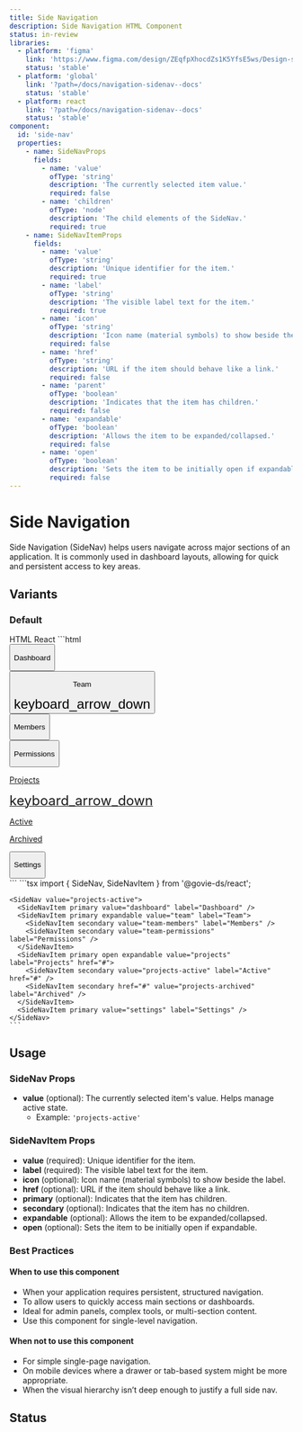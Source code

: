 ```yaml
---
title: Side Navigation
description: Side Navigation HTML Component
status: in-review
libraries:
  - platform: 'figma'
    link: 'https://www.figma.com/design/ZEqfpXhocdZs1K5YfsE5ws/Design-system?node-id=6439-817'
    status: 'stable'
  - platform: 'global'
    link: '?path=/docs/navigation-sidenav--docs'
    status: 'stable'
  - platform: react
    link: '?path=/docs/navigation-sidenav--docs'
    status: 'stable'
component:
  id: 'side-nav'
  properties:
    - name: SideNavProps
      fields:
        - name: 'value'
          ofType: 'string'
          description: 'The currently selected item value.'
          required: false
        - name: 'children'
          ofType: 'node'
          description: 'The child elements of the SideNav.'
          required: true
    - name: SideNavItemProps
      fields:
        - name: 'value'
          ofType: 'string'
          description: 'Unique identifier for the item.'
          required: true
        - name: 'label'
          ofType: 'string'
          description: 'The visible label text for the item.'
          required: true
        - name: 'icon'
          ofType: 'string'
          description: 'Icon name (material symbols) to show beside the label.'
          required: false
        - name: 'href'
          ofType: 'string'
          description: 'URL if the item should behave like a link.'
          required: false
        - name: 'parent'
          ofType: 'boolean'
          description: 'Indicates that the item has children.'
          required: false
        - name: 'expandable'
          ofType: 'boolean'
          description: 'Allows the item to be expanded/collapsed.'
          required: false
        - name: 'open'
          ofType: 'boolean'
          description: 'Sets the item to be initially open if expandable.'
          required: false
---
```


# Side Navigation

Side Navigation (SideNav) helps users navigate across major sections of an application. It is commonly used in dashboard layouts, allowing for quick and persistent access to key areas.

## Variants

### Default

<ComponentContainer>
  <SideNav value="projects-active">
    <SideNavItem primary value="dashboard" label="Dashboard" icon="apps" />
    <SideNavItem primary expandable value="team" label="Team">
      <SideNavItem secondary value="team-members" label="Members" />
      <SideNavItem secondary value="team-permissions" label="Permissions" />
    </SideNavItem>
    <SideNavItem
      primary
      open
      expandable
      value="projects"
      label="Projects"
      href="#"
    >
      <SideNavItem secondary value="projects-active" label="Active" href="#" />
      <SideNavItem
        secondary
        href="#"
        value="projects-archived"
        label="Archived"
      />
    </SideNavItem>
    <SideNavItem primary value="settings" label="Settings" icon="settings" />
  </SideNav>
</ComponentContainer>

<Tabs id="tab2">
  <TabList>
    <TabItem value="tab21" checked>HTML</TabItem>
    <TabItem value="tab23">React</TabItem>
  </TabList>
  <TabPanel value="tab21">        
    ```html
    <div class="gi-side-nav-container">
      <div role="group" aria-label="Dashboard item">
        <button class="gi-btn gi-side-nav-item gi-side-nav-item-primary" id="side-nav-dashboard" type="button">
          <div class="gi-side-nav-item-left">
            <div class="gi-side-nav-item-label">
              <p class="gi-paragraph-md gi-text-start gi-whitespace-normal">Dashboard</p>
            </div>
          </div>
        </button>
      </div>
      <div role="group" aria-label="Team dropdown">
        <button class="gi-btn gi-side-nav-item gi-side-nav-item-primary" id="side-nav-team" type="button">
          <div class="gi-side-nav-item-left">
            <div class="gi-side-nav-item-label">
              <p class="gi-paragraph-md gi-text-start gi-whitespace-normal">Team</p>
            </div>
          </div>
          <div class="gi-side-nav-expandable-icon">
            <span data-testid="govie-icon" role="presentation" class="gi-block material-symbols-outlined" style="font-size: 24px;">keyboard_arrow_down</span>
          </div>
        </button>
        <div class="gi-hidden">
          <div role="group" aria-label="Members item">
            <button class="gi-btn gi-side-nav-item gi-side-nav-item-secondary" id="side-nav-team-members" type="button">
              <div class="gi-side-nav-item-left">
                <div class="gi-side-nav-item-label">
                  <p class="gi-paragraph-md gi-text-start gi-whitespace-normal">Members</p>
                </div>
              </div>
            </button>
          </div>
          <div role="group" aria-label="Permissions item">
            <button class="gi-btn gi-side-nav-item gi-side-nav-item-secondary" id="side-nav-team-permissions" type="button">
              <div class="gi-side-nav-item-left">
                <div class="gi-side-nav-item-label">
                  <p class="gi-paragraph-md gi-text-start gi-whitespace-normal">Permissions</p>
                </div>
              </div>
            </button>
          </div>
        </div>
      </div>
      <div role="group" aria-label="Projects dropdown">
        <a class="gi-btn gi-side-nav-item gi-side-nav-item-primary" id="side-nav-projects" href="#">
          <div class="gi-side-nav-item-left">
            <div class="gi-side-nav-item-label">
              <p class="gi-paragraph-md gi-text-start gi-whitespace-normal">Projects</p>
            </div>
          </div>
          <div class="gi-side-nav-expandable-icon">
            <span data-testid="govie-icon" role="presentation" class="gi-block material-symbols-outlined gi-rotate-180" style="font-size: 24px;">keyboard_arrow_down</span>
          </div>
        </a>
        <div class="gi-side-nav-item-content">
          <div role="group" aria-label="Active item">
            <a class="gi-btn gi-side-nav-item gi-side-nav-item-secondary gi-side-nav-item-selected" id="side-nav-projects-active" href="#">
              <div class="gi-side-nav-item-left">
                <div class="gi-side-nav-item-label">
                  <p class="gi-paragraph-md gi-text-start gi-whitespace-normal">Active</p>
                </div>
              </div>
            </a>
          </div>
          <div role="group" aria-label="Archived item">
            <a class="gi-btn gi-side-nav-item gi-side-nav-item-secondary" id="side-nav-projects-archived" href="#">
              <div class="gi-side-nav-item-left">
                <div class="gi-side-nav-item-label">
                  <p class="gi-paragraph-md gi-text-start gi-whitespace-normal">Archived</p>
                </div>
              </div>
            </a>
          </div>
        </div>
      </div>
      <div role="group" aria-label="Settings item">
        <button class="gi-btn gi-side-nav-item gi-side-nav-item-primary" id="side-nav-settings" type="button">
          <div class="gi-side-nav-item-left">
            <div class="gi-side-nav-item-label">
              <p class="gi-paragraph-md gi-text-start gi-whitespace-normal">Settings</p>
            </div>
          </div>
        </button>
      </div>
    </div>
    ```
  </TabPanel>
  <TabPanel value="tab23">
    ```tsx
    import { SideNav, SideNavItem } from '@govie-ds/react';

    <SideNav value="projects-active">
      <SideNavItem primary value="dashboard" label="Dashboard" />
      <SideNavItem primary expandable value="team" label="Team">
        <SideNavItem secondary value="team-members" label="Members" />
        <SideNavItem secondary value="team-permissions" label="Permissions" />
      </SideNavItem>
      <SideNavItem primary open expandable value="projects" label="Projects" href="#">
        <SideNavItem secondary value="projects-active" label="Active" href="#" />
        <SideNavItem secondary href="#" value="projects-archived" label="Archived" />
      </SideNavItem>
      <SideNavItem primary value="settings" label="Settings" />
    </SideNav>
    ```

  </TabPanel>
</Tabs>

## Usage

### SideNav Props

- **value** (optional): The currently selected item's value. Helps manage active state.
  - Example: `'projects-active'`

### SideNavItem Props

- **value** (required): Unique identifier for the item.
- **label** (required): The visible label text for the item.
- **icon** (optional): Icon name (material symbols) to show beside the label.
- **href** (optional): URL if the item should behave like a link.
- **primary** (optional): Indicates that the item has children.
- **secondary** (optional): Indicates that the item has no children.
- **expandable** (optional): Allows the item to be expanded/collapsed.
- **open** (optional): Sets the item to be initially open if expandable.

### Best Practices

#### When to use this component

- When your application requires persistent, structured navigation.
- To allow users to quickly access main sections or dashboards.
- Ideal for admin panels, complex tools, or multi-section content.
- Use this component for single-level navigation.

#### When not to use this component

- For simple single-page navigation.
- On mobile devices where a drawer or tab-based system might be more appropriate.
- When the visual hierarchy isn’t deep enough to justify a full side nav.

## Status

<ComponentStatusBlock componentId="side-nav" />
